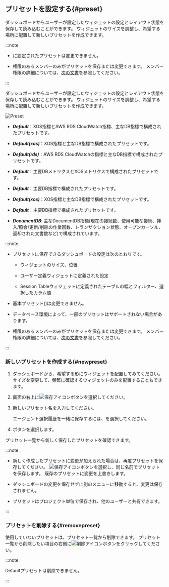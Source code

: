 ## プリセットを設定する{#preset}

<InDoc product="java,php,python,nodejs,dotnet,golang">

<ImgLang img="apm-dashboard-preset-list.png" desc="Preset" />

ダッシュボードからユーザーが設定したウィジェットの設定とレイアウト状態を保存して読み込むことができます。 ウィジェットのサイズを調整し、希望する場所に配置して新しいプリセットを作成できます。

:::note

- <Cmdname sid="default" className="uitext" />に設定されたプリセットは変更できません。

- <Cmdname sid="edit_project" className="uitext" />権限のあるメンバーのみがプリセットを保存または変更できます。 メンバー権限の詳細については、[次の文書](../project/project-structure#member-auth)を参照してください。

:::

</InDoc>

<InDoc product="postgresql,oracle,oracle-pro,mysql,mssql,altibase,cubrid,redis,mongodb,db2,sapase">

ダッシュボードからユーザーが設定したウィジェットの設定とレイアウト状態を保存して読み込むことができます。 ウィジェットのサイズを調整し、希望する場所に配置して新しいプリセットを作成できます。

![Preset](/img/db-common-multidb-preset.png)

<InDoc product="postgresql,mysql">

- **_Default_**：XOS指標とAWS RDS CloudWatch指標、主なDB指標で構成されたプリセットです。

- **_Default(xos)_**：XOS指標と主なDB指標で構成されたプリセットです。 

- **_Default(rds)_**：AWS RDS CloudWatchの指標と主なDB指標で構成されたプリセットです。

</InDoc>

<InDoc product="oracle,oracle-pro">

- **_Default_**：主要DBメトリクスとXOSメトリクスで構成されたプリセットです。

</InDoc>

<InDoc product="mssql,altibase,cubrid,redis">

- **_Default_**：主要DB指標で構成されたプリセットです。

- **_Default(xos)_**：XOS指標と主なDB指標で構成されたプリセットです。 

</InDoc>

<InDoc product="mongodb">

- **_Default_**：主要DB指標で構成されたプリセットです。

- **_DocumentDB_**: 主なDocumentDB指標(現在の接続数、使用可能な接続、挿入/照会/更新/削除の作業回数、トランザクション状態、オープンカーソル、返却された文書数など)で構成されています。

</InDoc>

:::note

- プリセットに保存できるダッシュボードの設定は次のとおりです。

  - ウィジェットのサイズ、位置

  - ユーザー定義ウィジェットに定義された設定

  - <UI>Session Table</UI>ウィジェットに定義されたテーブルの幅とフィルター、選択したカラム値

- 基本プリセット(<Cmdname sid="kube_default" className="uitext" />)は変更できません。

- データベース環境によって、一部のプリセットはサポートされない場合があります。

- <Cmdname sid="edit_project" className="uitext" />権限のあるメンバーのみがプリセットを保存または変更できます。 メンバー権限の詳細については、[次の文書](../project/project-structure#member-auth)を参照してください。

:::

</InDoc>

### 新しいプリセットを作成する{#newpreset}

1. ダッシュボードから、希望する形にウィジェットを配置してみてください。 サイズを変更して、頻繁に確認するウィジェットのみを配置することもできます。

2. 画面の右上に![保存アイコン](/img/ic-save.svg)ボタンを選択してください。

3. 新しいプリセット名を入力してください。

   <InDoc product="java,python,php,nodejs,dotnet,golang"><ImgLang img='apm-dashboard-preset-save.png' desc='プリセット保存' /></InDoc>

   <InDoc product="postgresql,mysql,oracle,oracle-pro,redis,mongodb,altibase,cubrid,mssql,db2,sapase"><ImgLang img='db-dashboard-preset-save.png' desc='Preset' /></InDoc>

   エージェント選択履歴を一緒に保存するには、<Cmdname sid="ITM07345" className="uitext" />を選択してください。

4. <Cmdname sid="save" className="uitext" />ボタンを選択します。

プリセット一覧から新しく保存したプリセットを確認できます。

:::note

- 新しく作成したプリセットに変更が加えられた場合は、再度プリセットを保存してください。 ![保存アイコン](/img/ic-save.svg)ボタンを選択し、同じ名前でプリセットを保存します。 既存のプリセットに変更を上書きします。

- ダッシュボードの変更を保存せずに別のメニューに移動すると、変更は保存されません。

- プリセットはプロジェクト単位で保存され、他のユーザーと共有できます。

:::

### プリセットを削除する{#removepreset}

使用していないプリセットは、プリセット一覧から削除できます。 プリセット一覧から削除したい項目の右側に![削除アイコン](/img/ico-remove.svg)ボタンをクリックしてください。

:::note

<UI>Default</UI>プリセットは削除できません。

:::

